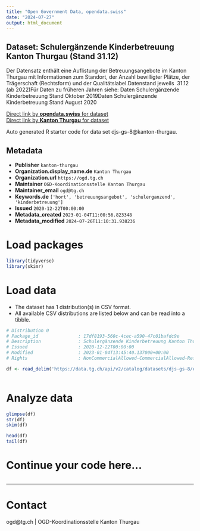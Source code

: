 ```yaml
---
title: "Open Government Data, opendata.swiss"
date: "2024-07-27"
output: html_document
---
```


## Dataset: Schulergänzende Kinderbetreuung Kanton Thurgau (Stand 31.12)

Der Datensatz enthält eine Auflistung der Betreuungsangebote im Kanton Thurgau mit Informationen zum Standort, der Anzahl bewilligter Plätze, der Trägerschaft (Rechtsform) und der Qualitätslabel.Datenstand jeweils  31.12 (ab 2022)Für Daten zu früheren Jahren siehe: Daten Schulergänzende Kinderbetreuung Stand Oktober 2019Daten Schulergänzende Kinderbetreuung Stand August 2020

[Direct link by **opendata.swiss** for dataset](https://opendata.swiss/de/dataset/schulerganzende-kinderbetreuung-kanton-thurgau-stand-31-12)<br>
[Direct link by **Kanton Thurgau** for dataset](https://data.tg.ch/explore/dataset/djs-gs-8/)

Auto generated R starter code for data set djs-gs-8@kanton-thurgau.

## Metadata

- **Publisher** `kanton-thurgau`
- **Organization.display_name.de** `Kanton Thurgau`
- **Organization.url** `https://ogd.tg.ch`
- **Maintainer** `OGD-Koordinationsstelle Kanton Thurgau`
- **Maintainer_email** `ogd@tg.ch`
- **Keywords.de** `['hort', 'betreuungsangebot', 'schulerganzend', 'kinderbetreuung']`
- **Issued** `2020-12-22T00:00:00`
- **Metadata_created** `2023-01-04T11:00:56.823348`
- **Metadata_modified** `2024-07-26T11:10:31.938236`


# Load packages

```r

library(tidyverse)
library(skimr)

```

# Load data

-   The dataset has 1 distribution(s) in CSV format.
-   All available CSV distributions are listed below and can be read into a tibble.

```r

# Distribution 0
# Package_id               : 17df8193-560c-4cec-a590-47c01bafdc9e
# Description              : Schulergänzende Kinderbetreuung Kanton Thurgau (Stand 31.12) (csv)
# Issued                   : 2020-12-22T00:00:00
# Modified                 : 2023-01-04T13:45:40.137000+00:00
# Rights                   : NonCommercialAllowed-CommercialAllowed-ReferenceRequired

df <- read_delim('https://data.tg.ch/api/v2/catalog/datasets/djs-gs-8/exports/csv')



```

# Analyze data

```r

glimpse(df)
str(df)
skim(df)

head(df)
tail(df)

```

# Continue your code here...

```r

```

------------------------------------------------------------------------

# Contact

ogd@tg.ch | OGD-Koordinationsstelle Kanton Thurgau
